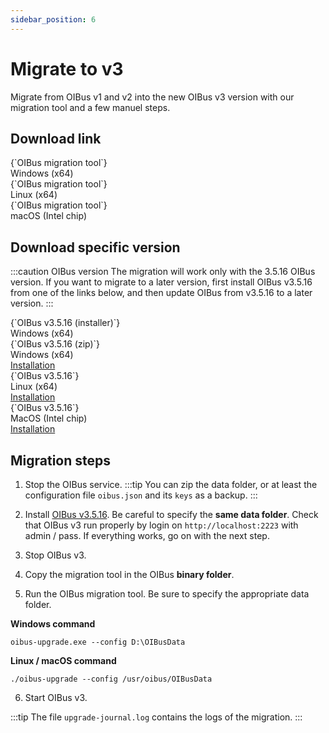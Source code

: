 ```yaml
---
sidebar_position: 6
---
```



# Migrate to v3

Migrate from OIBus v1 and v2 into the new OIBus v3 version with our migration tool and a few manuel steps.

## Download link

<Tabs>
  <TabItem value="windows" label="Windows" default>
    <div style={{ display: 'flex', justifyContent: 'space-around' }}>
      <DownloadButton link="https://github.com/OptimistikSAS/OIBus-upgrade-v3/releases/latest/download/oibus-upgrade-tool-win_x64.zip">
        <div>
          <div>{`OIBus migration tool`}</div>
          <div>Windows (x64)</div>
        </div>
      </DownloadButton>
    </div>
  </TabItem>
  <TabItem value="linux" label="Linux">
    <div style={{ display: 'flex', justifyContent: 'space-around' }}>
      <DownloadButton link="https://github.com/OptimistikSAS/OIBus-upgrade-v3/releases/latest/download/oibus-upgrade-tool-linux_x64.zip">
        <div>
          <div>{`OIBus migration tool`}</div>
          <div>Linux (x64)</div>
        </div>
      </DownloadButton>
    </div>
  </TabItem>
  <TabItem value="macos" label="MacOS">
    <div style={{ display: 'flex', justifyContent: 'space-around' }}>
      <DownloadButton link="https://github.com/OptimistikSAS/OIBus-upgrade-v3/releases/latest/download/oibus-upgrade-tool-macos_x64.zip">
        <div>
          <div>{`OIBus migration tool`}</div>
          <div>macOS (Intel chip)</div>
        </div>
      </DownloadButton>
    </div>
  </TabItem>
</Tabs>

## Download specific version

:::caution OIBus version
The migration will work only with the 3.5.16 OIBus version. If you want to migrate to a later version, first
install OIBus v3.5.16 from one of the links below, and then update OIBus from v3.5.16 to a later version.
:::

<Tabs>
  <TabItem value="windows" label="Windows" default>
    <div style={{ display: 'flex', justifyContent: 'space-around' }}>
      <DownloadButton link="https://github.com/OptimistikSAS/OIBus/releases/download/v3.5.16/oibus-win_x64-setup-v3.5.16.exe">
        <div>
          <div>{`OIBus v3.5.16 (installer)`}</div>
          <div>Windows (x64)</div>
        </div>
      </DownloadButton>
      <DownloadButton link="https://github.com/OptimistikSAS/OIBus/releases/download/v3.5.16/oibus-win_x64-v3.5.16.zip">
        <div>
          <div>{`OIBus v3.5.16 (zip)`}</div>
          <div>Windows (x64)</div>
        </div>
      </DownloadButton>
    </div>
    <div style={{ display: 'flex', justifyContent: 'space-around' }}>
      <a href="./windows">Installation</a>
    </div>
  </TabItem>
  <TabItem value="linux" label="Linux">
    <div style={{ display: 'flex', justifyContent: 'space-around' }}>
      <DownloadButton link={`https://github.com/OptimistikSAS/OIBus/releases/download/v3.5.16/oibus-linux_x64-v3.5.16.zip`}>
        <div>
          <div>{`OIBus v3.5.16`}</div>
          <div>Linux (x64)</div>
        </div>
      </DownloadButton>
    </div>
    <div style={{ display: 'flex', justifyContent: 'space-around' }}>
      <a href="./linux">Installation</a>
    </div>
  </TabItem>
  <TabItem value="macos" label="MacOS">
    <div style={{ display: 'flex', justifyContent: 'space-around' }}>
      <DownloadButton link={`https://github.com/OptimistikSAS/OIBus/releases/download/v3.5.16/oibus-macos_x64-v3.5.16.zip`}>
        <div>
          <div>{`OIBus v3.5.16`}</div>
          <div>MacOS (Intel chip)</div>
        </div>
      </DownloadButton>
    </div>
    <div style={{ display: 'flex', justifyContent: 'space-around' }}>
      <a href="./macos">Installation</a>
    </div>
  </TabItem>
</Tabs>

## Migration steps

1. Stop the OIBus service.
   :::tip
   You can zip the data folder, or at least the configuration file `oibus.json` and its `keys` as a backup.
   :::

2. Install [OIBus v3.5.16](#download-specific-version). Be careful to specify the **same data folder**. Check that OIBus v3 run properly by
   login on `http://localhost:2223` with admin / pass. If everything works, go on with the next step.

3. Stop OIBus v3.

4. Copy the migration tool in the OIBus **binary folder**.

5. Run the OIBus migration tool. Be sure to specify the appropriate data folder.

**Windows command**

```
oibus-upgrade.exe --config D:\OIBusData
```

**Linux / macOS command**

```
./oibus-upgrade --config /usr/oibus/OIBusData
```

6. Start OIBus v3.

:::tip
The file `upgrade-journal.log` contains the logs of the migration.
:::
